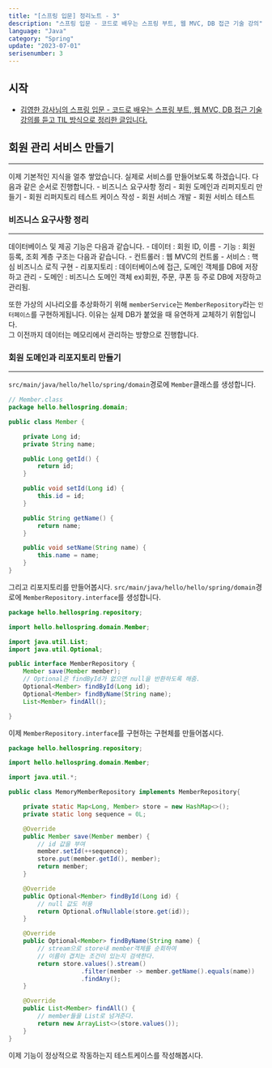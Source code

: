 ```yaml
---
title: "[스프링 입문] 정리노트 - 3"
description: "스프링 입문 - 코드로 배우는 스프링 부트, 웹 MVC, DB 접근 기술 강의"
language: "Java"
category: "Spring"
update: "2023-07-01"
serisenumber: 3
---
```


## 시작

- [김영한 강사님의 스프링 입문 - 코드로 배우는 스프링 부트, 웹 MVC, DB 접근 기술 강의를 듣고 TIL 방식으로 정리한 글입니다.](https://www.inflearn.com/course/%EC%8A%A4%ED%94%84%EB%A7%81-%EC%9E%85%EB%AC%B8-%EC%8A%A4%ED%94%84%EB%A7%81%EB%B6%80%ED%8A%B8)

## 회원 관리 서비스 만들기
---
이제 기본적인 지식을 얼추 쌓았습니다. 실제로 서비스를 만들어보도록 하겠습니다. 다음과 같은 순서로 진행합니다.
    - 비즈니스 요구사항 정리
    - 회원 도메인과 리퍼지토리 만들기
    - 회원 리퍼지토리 테스트 케이스 작성
    - 회원 서비스 개발
    - 회원 서비스 테스트

### 비즈니스 요구사항 정리
---
데이터베이스 및 제공 기능은 다음과 같습니다.
    - 데이터 : 회원 ID, 이름
    - 기능 : 회원 등록, 조회
계층 구조는 다음과 같습니다.
    - 컨트롤러 : 웹 MVC의 컨트롤
    - 서비스 : 핵심 비즈니스 로직 구현
    - 리포지토리 : 데이터베이스에 접근, 도메인 객체를 DB에 저장하고 관리
    - 도메인 : 비즈니스 도메인 객체 ex)회원, 주문, 쿠폰 등 주로 DB에 저장하고 관리됨.

또한 가상의 시나리오를 추상화하기 위해 `memberService`는 `MemberRepository`라는 `인터페이스`를 구현하게됩니다. 이유는 실제 DB가 붙었을 때 유연하게 교체하기 위함입니다.  
그 이전까지 데이터는 메모리에서 관리하는 방향으로 진행합니다.

### 회원 도메인과 리포지토리 만들기
---
`src/main/java/hello/hello/spring/domain`경로에 `Member`클래스를 생성합니다.
```java
// Member.class
package hello.hellospring.domain;

public class Member {

    private Long id;
    private String name;

    public Long getId() {
        return id;
    }

    public void setId(Long id) {
        this.id = id;
    }

    public String getName() {
        return name;
    }

    public void setName(String name) {
        this.name = name;
    }
}
```

그리고 리포지토리를 만들어봅시다. 
`src/main/java/hello/hello/spring/domain`경로에 `MemberRepository.interface`를 생성합니다.
```java
package hello.hellospring.repository;

import hello.hellospring.domain.Member;

import java.util.List;
import java.util.Optional;

public interface MemberRepository {
    Member save(Member member);
    // Optional은 findById가 없으면 null을 반환하도록 해줌.
    Optional<Member> findById(Long id);
    Optional<Member> findByName(String name);
    List<Member> findAll();

}
```

이제 `MemberRepository.interface`를 구현하는 구현체를 만들어봅시다.

```java
package hello.hellospring.repository;

import hello.hellospring.domain.Member;

import java.util.*;

public class MemoryMemberRepository implements MemberRepository{

    private static Map<Long, Member> store = new HashMap<>();
    private static long sequence = 0L;

    @Override
    public Member save(Member member) {
        // id 값을 부여
        member.setId(++sequence);
        store.put(member.getId(), member);
        return member;
    }

    @Override
    public Optional<Member> findById(Long id) {
        // null 값도 허용
        return Optional.ofNullable(store.get(id));
    }

    @Override
    public Optional<Member> findByName(String name) {
        // stream으로 store내 member객체를 순회하여
        // 이름이 겹치는 조건이 있는지 검색한다.
        return store.values().stream()
                    .filter(member -> member.getName().equals(name))
                    .findAny();
    }

    @Override
    public List<Member> findAll() {
        // member들을 List로 넘겨준다.
        return new ArrayList<>(store.values());
    }
}

```

이제 기능이 정상적으로 작동하는지 테스트케이스를 작성해봅시다.